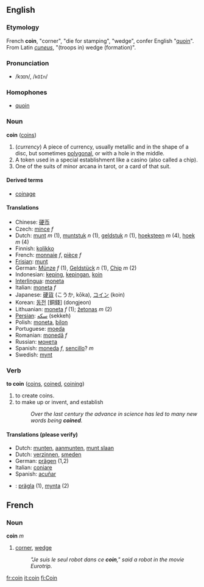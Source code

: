 ==English==
{{rfc}}
===Etymology===
French '''coin''', "corner", "die for stamping", "wedge", confer English "[[quoin]]". From Latin ''[[cuneus]]'', "(troops in) wedge (formation)".
===Pronunciation===
*/kɔɪn/, /<tt>kOIn</tt>/
===Homophones===
*[[quoin]]

=== Noun ===
'''coin''' ([[coins]])

# (''currency'') A piece of currency, usually metallic and in the shape of a disc, but sometimes [[polygonal]], or with a hole in the middle.
# A token used in a special establishment like a casino (also called a chip).
# One of the suits of minor arcana in tarot, or a card of that suit.

====Derived terms====
*[[coinage]]

====Translations====
*Chinese: [[硬币]]
*Czech: [[mince]] ''f''
*Dutch: [[munt]] ''m'' (1), [[muntstuk]] ''n'' (1), [[geldstuk]] ''n'' (1), [[hoeksteen]] ''m'' (4), [[hoek]] ''m'' (4)
*Finnish: [[kolikko]]
*French: [[monnaie]] ''f'', [[pièce]] ''f''
*[[Frisian]]: [[munt]]
*German: [[Münze]] ''f'' (1), [[Geldstück]] ''n'' (1), [[Chip]] ''m'' (2)
*Indonesian: [[keping]], [[keping|kepingan]], [[koin]]
*[[Interlingua]]: [[moneta]]
*Italian: [[moneta]] ''f''
*Japanese: [[硬貨]] (こうか, kōka), [[コイン]] (koin)
*Korean: [[동전]] [銅錢] (dongjeon)
*Lithuanian: [[moneta]] ''f'' (1); [[žetonas]] ''m'' (2)
*[[Persian]]: [[سکه]] (sekkeh)
*Polish: [[moneta]], [[bilon]]
*Portuguese: [[moeda]]
*Romanian: [[monedă]] ''f''
*Russian: [[монета]]
*Spanish: [[moneda]] ''f'', [[sencillo]]? ''m''
*Swedish: [[mynt]]

===Verb===
'''to coin''' ([[coins]], [[coined]], [[coining]])

# to create coins.
# to make up or invent, and establish
#:''Over the last century the advance in science has led to many new words being '''coined'''.''

====Translations (please verify)====
*Dutch: [[munten]], [[aanmunten]], [[munt slaan]]
*Dutch: [[verzinnen]], [[smeden]]
*German: [[prägen]] (1,2)
*Italian: [[coniare]]
*Spanish: [[acuñar]]
*{{sv}}: [[prägla]] (1), [[mynta]] (2)

==French==
===Noun===
'''coin''' ''m''
# [[corner]], [[wedge]]
#:''"Je suis le seul robot dans ce '''coin'''," said a robot in the movie Eurotrip.''

[[fr:coin]]
[[it:coin]]
[[fi:Coin]]